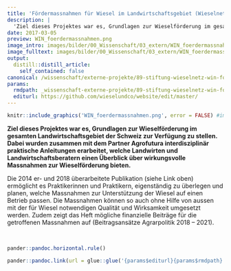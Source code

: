 ```yaml
---
title: 'Fördermassnahmen für Wiesel im Landwirtschaftsgebiet (Wieselnetz)'
description: |
  'Ziel dieses Projektes war es, Grundlagen zur Wieselförderung im gesamten Landwirtschaftsgebiet der Schweiz zur Verfügung zu stellen. Dabei wurden zusammen mit dem Partner Agrofutura interdisziplinär praktische Anleitungen erarbeitet, welche Landwirten und Landwirtschaftsberatern einen Überblick über wirkungsvolle Massnahmen zur Wieselförderung bieten.'
date: 2017-03-05
preview: WIN_foerdermassnahmen.png
image_intro: images/bilder/00_Wissenschaft/03_extern/WIN_foerdermassnahmen.png
image_fulltext: images/bilder/00_Wissenschaft/03_extern/WIN_foerdermassnahmen.png
output:
  distill::distill_article:
    self_contained: false
canonical: /wissenschaft/externe-projekte/89-stiftung-wieselnetz-win-foerdermassnahmen-fuer-wiesel-im-landwirtschaftsgebiet
params:
  rmdpath: _wissenschaft-externe-projekte/89-stiftung-wieselnetz-win-foerdermassna/89-stiftung-wieselnetz-win-foerdermassna.Rmd
  editurl: https://github.com/wieselundco/website/edit/master/
---
```



```r
knitr::include_graphics('WIN_foerdermassnahmen.png', error = FALSE) #images/bilder/00_Wissenschaft/03_extern/WIN_foerdermassnahmen.png
```

**Ziel dieses Projektes war es, Grundlagen zur Wieselförderung im
gesamten Landwirtschaftsgebiet der Schweiz zur Verfügung zu stellen.
Dabei wurden zusammen mit dem Partner Agrofutura interdisziplinär
praktische Anleitungen erarbeitet, welche Landwirten und
Landwirtschaftsberatern einen Überblick über wirkungsvolle Massnahmen
zur Wieselförderung bieten.**

Die 2014 er- und 2018 überarbeitete Publikation (siehe Link oben)
ermöglicht es Praktikerinnen und Praktikern, eigenständig zu überlegen
und planen, welche Massnahmen zur Unterstützung der Wiesel auf einen
Betrieb passen. Die Massnahmen können so auch ohne Hilfe von aussen mit
der für Wiesel notwendigen Qualität und Wirksamkeit umgesetzt werden.
Zudem zeigt das Heft mögliche finanzielle Beiträge für die getroffenen
Massnahmen auf (Beitragsansätze Agrarpolitik 2018 – 2021).

 

```r
pander::pandoc.horizontal.rule()

pander::pandoc.link(url = glue::glue('{params$editurl}{params$rmdpath}'),text = 'Artikel bearbeiten')
```

<!--http://wieselundco.ch/wissenschaft/externe-projekte/89-stiftung-wieselnetz-win-foerdermassnahmen-fuer-wiesel-im-landwirtschaftsgebiet-->
